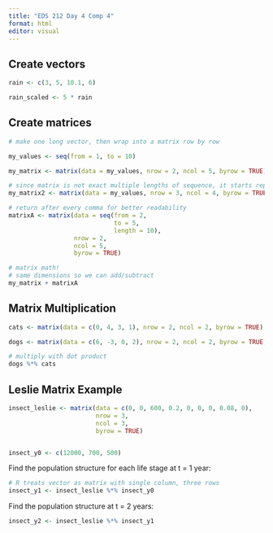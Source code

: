 ```yaml
---
title: "EDS 212 Day 4 Comp 4"
format: html
editor: visual
---
```


## Create vectors

```r
rain <- c(3, 5, 10.1, 6)

rain_scaled <- 5 * rain
```

## Create matrices

```r
# make one long vector, then wrap into a matrix row by row

my_values <- seq(from = 1, to = 10)

my_matrix <- matrix(data = my_values, nrow = 2, ncol = 5, byrow = TRUE)
```

```r
# since matrix is not exact multiple lengths of sequence, it starts repeating sequence to fill in gaps
my_matrix2 <- matrix(data = my_values, nrow = 3, ncol = 4, byrow = TRUE)
```

```r
# return after every comma for better readability
matrixA <- matrix(data = seq(from = 2, 
                             to = 5, 
                             length = 10), 
                  nrow = 2, 
                  ncol = 5, 
                  byrow = TRUE)
```

```r
# matrix math!
# same dimensions so we can add/subtract
my_matrix + matrixA
```

## Matrix Multiplication

```r
cats <- matrix(data = c(0, 4, 3, 1), nrow = 2, ncol = 2, byrow = TRUE)

dogs <- matrix(data = c(6, -3, 0, 2), nrow = 2, ncol = 2, byrow = TRUE)
```

```r
# multiply with dot product
dogs %*% cats
```

## Leslie Matrix Example

```r
insect_leslie <- matrix(data = c(0, 0, 600, 0.2, 0, 0, 0, 0.08, 0), 
                        nrow = 3, 
                        ncol = 3, 
                        byrow = TRUE)


insect_y0 <- c(12000, 700, 500)
```

Find the population structure for each life stage at t = 1 year:

```r
# R treats vector as matrix with single column, three rows
insect_y1 <- insect_leslie %*% insect_y0
```

Find the population structure at t = 2 years:

```r
insect_y2 <- insect_leslie %*% insect_y1
```

